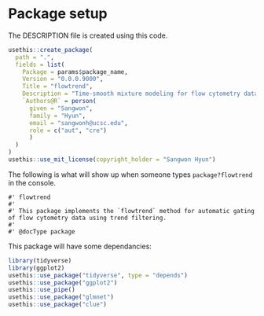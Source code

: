 # Package setup

The DESCRIPTION file is created using this code.

```r
usethis::create_package(
  path = ".",
  fields = list(
    Package = params$package_name,
    Version = "0.0.0.9000",
    Title = "flowtrend",
    Description = "Time-smooth mixture modeling for flow cytometry data.",
    `Authors@R` = person(
      given = "Sangwon",
      family = "Hyun",
      email = "sangwonh@ucsc.edu",
      role = c("aut", "cre")
      )
  )
)
usethis::use_mit_license(copyright_holder = "Sangwon Hyun")
```

The following is what will show up when someone types `package?flowtrend` in
the console.

```package_doc
#' flowtrend
#'
#' This package implements the `flowtrend` method for automatic gating of flow cytometry data using trend filtering.
#' 
#' @docType package
```


This package will have some dependancies:

```r
library(tidyverse)
library(ggplot2)
usethis::use_package("tidyverse", type = "depends") 
usethis::use_package("ggplot2")
usethis::use_pipe()
usethis::use_package("glmnet")
usethis::use_package("clue")
```

